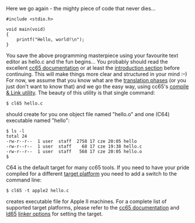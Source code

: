 Here we go again - the mighty piece of code that never dies...

<pre>
#include <stdio.h>

void main(void)
{
	printf("Hello, world!\n");
}
</pre>

You save the above programming masterpiece using your favourite text editor as hello.c and the fun begins... You probably should read the excellent [http://oliverschmidt.github.com/cc65/doc/ cc65 documentation] or at least the [http://oliverschmidt.github.com/cc65/doc/intro.html introduction section] before continuing. This will make things more clear and structured in your mind :&ndash;) For now, we assume that you know what are the [http://oliverschmidt.github.com/cc65/doc/intro-1.html#ss1.3 translation phases] (or you just don't want to know that) and we go the easy way, using cc65's [http://oliverschmidt.github.com/cc65/doc/cl65.html compile & Link utility]. The beauty of this utility is that single command:

<pre>
$ cl65 hello.c
</pre>

should create for you one object file named "hello.o" and one (C64) executable named "hello":

<pre>
$ ls -l
total 24
-rw-r--r--  1 user  staff  2758 17 cze 20:05 hello
-rw-r--r--  1 user  staff    68 17 cze 19:38 hello.c
-rw-r--r--  1 user  staff   568 17 cze 20:05 hello.o
$
</pre>

C64 is the default target for many cc65 tools. If you need to have your pride compiled for a different [[Home#target-platforms|target platform]] you need to add a switch to the command line:

<pre>
$ cl65 -t apple2 hello.c
</pre>

creates executable file for Apple II machines. For a complete list of supported target platforms, please refer to the [http://oliverschmidt.github.com/cc65/doc/ cc65 documentation] and [http://oliverschmidt.github.com/cc65/doc/ld65.html ld65] [http://oliverschmidt.github.com/cc65/doc/ld65-2.html#ss2.2 linker options] for setting the target.